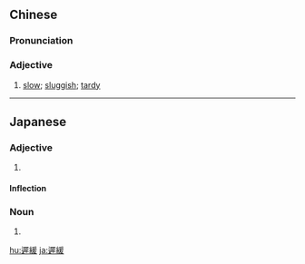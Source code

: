 {{also|迟缓}}
==Chinese==
{{zh-forms|s=迟缓}}

===Pronunciation===
{{zh-pron
|m=chíhuǎn
|c=ci4 wun6
|cat=a
}}

===Adjective===
{{zh-adj}}

# [[slow]]; [[sluggish]]; [[tardy]]

{{zh-cat|Advanced}}

----

==Japanese==
{{ja-kanjitab|ち|かん|yomi=o}}

===Adjective===
{{ja-adj|shin=遅緩|infl=na|ちかん|hhira=ちくわん}}

# {{kyujitai spelling of|遅緩}}

====Inflection====
{{ja-na|ちかん}}

===Noun===
{{ja-noun|shin=遅緩|ちかん|hhira=ちくわん}}

# {{kyujitai spelling of|遅緩}}

[[hu:遲緩]]
[[ja:遲緩]]